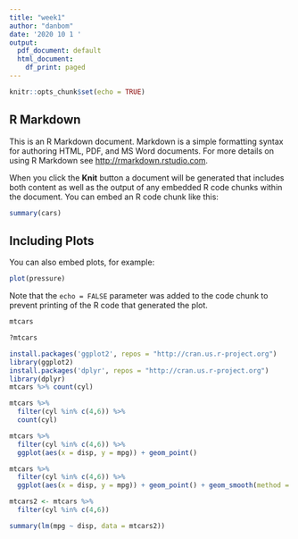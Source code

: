 ---
title: "week1"
author: "danbom"
date: '2020 10 1 '
output:
  pdf_document: default
  html_document:
    df_print: paged
---

```{r setup, include=FALSE}
knitr::opts_chunk$set(echo = TRUE)
```

## R Markdown

This is an R Markdown document. Markdown is a simple formatting syntax for authoring HTML, PDF, and MS Word documents. For more details on using R Markdown see <http://rmarkdown.rstudio.com>.

When you click the **Knit** button a document will be generated that includes both content as well as the output of any embedded R code chunks within the document. You can embed an R code chunk like this:

```{r cars}
summary(cars)
```

## Including Plots

You can also embed plots, for example:

```{r pressure, echo=FALSE}
plot(pressure)
```

Note that the `echo = FALSE` parameter was added to the code chunk to prevent printing of the R code that generated the plot.

```{r}
mtcars
```

```{r}
?mtcars
```

```{r}
install.packages('ggplot2', repos = "http://cran.us.r-project.org")
library(ggplot2)
install.packages('dplyr', repos = "http://cran.us.r-project.org")
library(dplyr)
mtcars %>% count(cyl)
```

```{r}
mtcars %>% 
  filter(cyl %in% c(4,6)) %>% 
  count(cyl)
```

```{r}
mtcars %>% 
  filter(cyl %in% c(4,6)) %>% 
  ggplot(aes(x = disp, y = mpg)) + geom_point() 
```

```{r}
mtcars %>% 
  filter(cyl %in% c(4,6)) %>% 
  ggplot(aes(x = disp, y = mpg)) + geom_point() + geom_smooth(method = "lm")
```

```{r}
mtcars2 <- mtcars %>% 
  filter(cyl %in% c(4,6)) 
```

```{r}
summary(lm(mpg ~ disp, data = mtcars2))
```